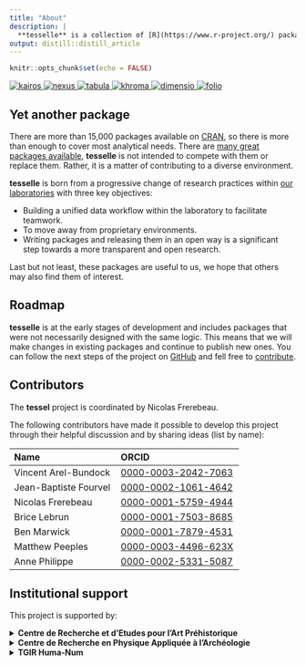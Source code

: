 ```yaml
---
title: "About"
description: |
  **tesselle** is a collection of [R](https://www.r-project.org/) packages for research and teaching in archaeology. These packages focus on quantitative analysis methods developed for archaeology. The **tesselle** [packages](packages.html) are designed to work seamlessly together and to complement general-purpose and other specialized statistical packages.
output: distill::distill_article
---
```


```r
knitr::opts_chunk$set(echo = FALSE)
```

<div class="hex-stickers">
  <a href="https://packages.tesselle.org/kairos/">
    <img class="row1 col1" src="images/kairos.png" alt="kairos">
  </a>
  <a href="https://packages.tesselle.org/nexus/">
    <img class="row1 col3" src="images/nexus.png" alt="nexus">
  </a>
  <a href="https://packages.tesselle.org/tabula/">
    <img class="row2 col2" src="images/tabula.png" alt="tabula">
  </a>
  <a href="https://packages.tesselle.org/khroma/">
    <img class="row2 col4" src="images/khroma.png" alt="khroma">
  </a>
  <a href="https://packages.tesselle.org/dimensio/">
    <img class="row3 col3" src="images/dimensio.png" alt="dimensio">
  </a>
  <a href="https://packages.tesselle.org/folio/">
    <img class="row3 col5" src="images/folio.png" alt="folio">
  </a>
</div>

## Yet another package

There are more than 15,000 packages available on [CRAN](https://cran.r-project.org/), so there is more than enough to cover most analytical needs. There are [many great packages available](https://github.com/benmarwick/ctv-archaeology), **tesselle** is not intended to compete with them or replace them. Rather, it is a matter of contributing to a diverse environment.

**tesselle** is born from a progressive change of research practices within [our laboratories](about.html) with three key objectives:

* Building a unified data workflow within the laboratory to facilitate teamwork.
* To move away from proprietary environments.
* Writing packages and releasing them in an open way is a significant step towards a more transparent and open research.

Last but not least, these packages are useful to us, we hope that others may also find them of interest.

## Roadmap

**tesselle** is at the early stages of development and includes packages that were not necessarily designed with the same logic. This means that we will make changes in existing packages and continue to publish new ones. You can follow the next steps of the project on [GitHub](https://github.com/orgs/tesselle/projects/3) and fell free to [contribute](contributing.html).

## Contributors

The **tessel** project is coordinated by Nicolas Frerebeau.

The following contributors have made it possible to develop this project through their helpful discussion and by sharing ideas (list by name):

| Name | ORCID |
|:-----|:------|
| Vincent Arel-Bundock | [0000-0003-2042-7063](https://orcid.org/0000-0003-2042-7063) |
| Jean-Baptiste Fourvel | [0000-0002-1061-4642](https://orcid.org/0000-0002-1061-4642) |
| Nicolas Frerebeau | [0000-0001-5759-4944](https://orcid.org/0000-0001-5759-4944) |
| Brice Lebrun | [0000-0001-7503-8685](https://orcid.org/0000-0001-7503-8685) |
| Ben Marwick | [0000-0001-7879-4531](https://orcid.org/0000-0001-7879-4531) |
| Matthew Peeples | [0000-0003-4496-623X](https://orcid.org/0000-0003-4496-623X) |
| Anne Philippe | [0000-0002-5331-5087](https://orcid.org/0000-0002-5331-5087) |

## Institutional support

This project is supported by:

<details>
  <summary>
    <strong>Centre de Recherche et d'Etudes pour l'Art Préhistorique</strong>
  </summary>
  MSHS-Toulouse (USR 3414)<br>
  Maison de la Recherche<br>
  Université de Toulouse Jean Jaurès<br>
  F-31058 Toulouse cedex 9<br>
  [mshs.univ-toulouse.fr](https://mshs.univ-toulouse.fr)
</details>

<details>
  <summary>
    <strong>Centre de Recherche en Physique Appliquée à l'Archéologie</strong>
  </summary>
  IRAMAT (UMR 5060)<br>
  Maison de l'Archéologie<br>
  Université Bordeaux Montaigne<br>
  F-33607 Pessac cedex<br>
  [iramat-crp2a.cnrs.fr](https://www.iramat-crp2a.cnrs.fr)
</details>

<details>
  <summary>
    <strong>TGIR Huma-Num</strong>
  </summary>
  UMS 3598<br>
  54, boulevard Raspail<br>
  F-75006 Paris<br>
  [www.huma-num.fr](https://www.huma-num.fr)
</details>
